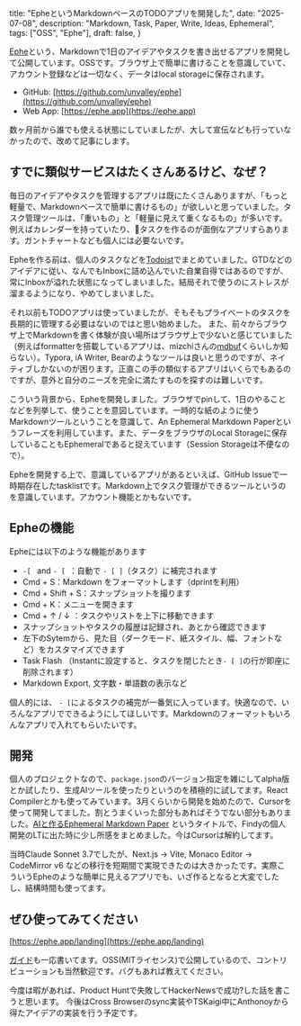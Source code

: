   title: "EpheというMarkdownベースのTODOアプリを開発した",
  date: "2025-07-08",
  description: "Markdown, Task, Paper, Write, Ideas, Ephemeral",
  tags: ["OSS", "Ephe"],
  draft: false,
}

[Ephe](https://ephe.app/landing)という、Markdownで1日のアイデアやタスクを書き出せるアプリを開発して公開しています。OSSです。ブラウザ上で簡単に書けることを意識していて、アカウント登録などは一切なく、データはlocal storageに保存されます。

- GitHub: [https://github.com/unvalley/ephe](https://github.com/unvalley/ephe)
- Web App: [https://ephe.app](https://ephe.app)

数ヶ月前から誰でも使える状態にしていましたが、大して宣伝なども行っていなかったので、改めて記事にします。

## すでに類似サービスはたくさんあるけど、なぜ？

毎日のアイデアやタスクを管理するアプリは既にたくさんありますが、「もっと軽量で、Markdownベースで簡単に書けるもの」が欲しいと思っていました。タスク管理ツールは、「重いもの」と「軽量に見えて重くなるもの」が多いです。例えばカレンダーを持っていたり、タスクを作るのが面倒なアプリすらあります。ガントチャートなども個人には必要ないです。

Epheを作る前は、個人のタスクなどを[Todoist](https://todoist.com)でまとめていました。GTDなどのアイデアに従い、なんでもInboxに詰め込んでいた自業自得ではあるのですが、常にInboxが溢れた状態になってしまいました。結局それで使うのにストレスが溜まるようになり、やめてしまいました。

それ以前もTODOアプリは使っていましたが、そもそもプライベートのタスクを長期的に管理する必要はないのではと思い始めました。
また、前々からブラウザ上でMarkdownを書く体験が良い場所はブラウザ上で少ないと感じていました（例えばformatterを搭載しているアプリは、mizchiさんの[mdbuf](https://github.com/mizchi/mdbuf)くらいしか知らない）。Typora, iA Writer, Bearのようなツールは良いと思うのですが、ネイティブしかないのが困ります。正直この手の類似するアプリはいくらでもあるのですが、意外と自分のニーズを完全に満たすものを探すのは難しいです。

こういう背景から、Epheを開発しました。ブラウザでpinして、1日のやることなどを列挙して、使うことを意図しています。一時的な紙のように使うMarkdownツールということを意識して、An Ephemeral Markdown Paperというフレーズを利用しています。また、データをブラウザのLocal Storageに保存していることもEphemeralであると捉えています（Session Storageは不便なので）。

Epheを開発する上で、意識しているアプリがあるといえば、GitHub Issueで一時期存在したtasklistです。Markdown上でタスク管理ができるツールというのを意識しています。アカウント機能とかもないです。

## Epheの機能

Epheには以下のような機能があります

- `-[ ` and `- [ `：自動で `- [ ]`（タスク）に補完されます
- Cmd + S：Markdown をフォーマットします（dprintを利用）
- Cmd + Shift + S：スナップショットを撮ります
- Cmd + K：メニューを開きます
- Cmd + ↑ / ↓ ：タスクやリストを上下に移動できます
- スナップショットやタスクの履歴は記録され、あとから確認できます
- 左下のSytemから、見た目（ダークモード、紙スタイル、幅、フォントなど）をカスタマイズできます
- Task Flash （Instantに設定すると、タスクを閉じたとき`- [ ]`の行が即座に削除されます）
- Markdown Export, 文字数・単語数の表示など

個人的には、 `- [`によるタスクの補完が一番気に入っています。快適なので、いろんなアプリでできるようにしてほしいです。Markdownのフォーマットもいろんなアプリで入れてもらいたいです。

## 開発

個人のプロジェクトなので、`package.json`のバージョン指定を雑にしてalpha版とか試したり、生成AIツールを使ったりというのを積極的に試してます。React Compilerとかも使ってみています。3月くらいから開発を始めたので、Cursorを使って開発してました。割とうまくいった部分もあればそうでない部分もありました。[AIと作るEphemeral Markdown Paper](https://speakerdeck.com/unvalley/building-an-ephemeral-markdown-paper-with-ai) というタイトルで、Findyの個人開発のLTに出た時に少し所感をまとめました。今はCursorは解約してます。

当時Claude Sonnet 3.7でしたが、Next.js → Vite, Monaco Editor → CodeMirror v6 などの移行を短期間で実現できたのは大きかったです。実際こういうEpheのような簡単に見えるアプリでも、いざ作るとなると大変でしたし、結構時間も使ってます。

## ぜひ使ってみてください

[https://ephe.app/landing](https://ephe.app/landing)

[ガイド](https://github.com/unvalley/ephe/blob/main/.github/guide.md)も一応書いてます。OSS(MITライセンス)で公開しているので、コントリビューションも当然歓迎です。バグもあれば教えてください。

今度は暇があれば、Product Huntで失敗してHackerNewsで成功?した話を書こうと思います。
今後はCross Browserのsync実装やTSKaigi中にAnthonoyから得たアイデアの実装を行う予定です。
